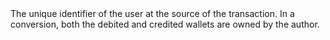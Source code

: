   

  
<ParamField body="AuthorId" type="string" required>     
The unique identifier of the user at the source of the transaction. In a conversion, both the debited and credited wallets are owned by the author.  
</ParamField>